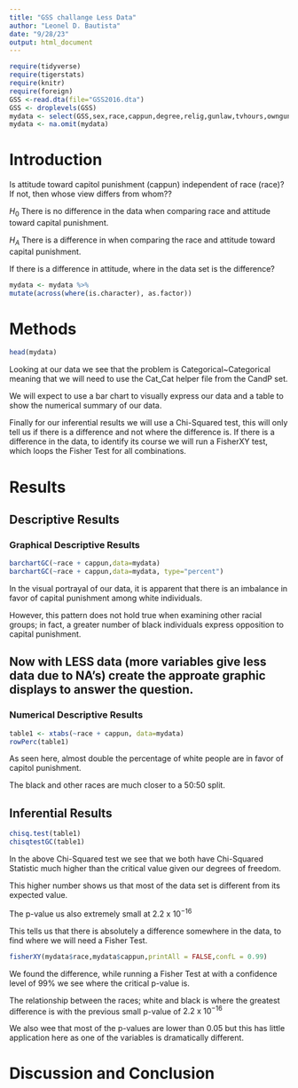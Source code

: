 ```yaml
---
title: "GSS challange Less Data"
author: "Leonel D. Bautista"
date: "9/28/23"
output: html_document
---
```








```r
require(tidyverse)
require(tigerstats)
require(knitr)
require(foreign)
GSS <-read.dta(file="GSS2016.dta")
GSS <- droplevels(GSS)
mydata <- select(GSS,sex,race,cappun,degree,relig,gunlaw,tvhours,owngun,age,wordsum)
mydata <- na.omit(mydata)
```

# Introduction

<!--In this section you explain what you are trying to show.  Where did the data come from?  What is the research or other question you are trying to answer?.  If you skimp in this section expect to be marked down in your grade. Paint a picture of the project a couple of paragraphs is expected!-->

Is attitude toward capitol punishment (cappun) independent of race (race)?
If not, then whose view differs from whom??

$H_0$ There is no difference in the data when comparing race and attitude toward capital punishment.   

$H_A$ There is a difference in when comparing the race and attitude toward capital punishment.   

If there is a difference in attitude, where in the data set is the difference?   

```r
mydata <- mydata %>%
mutate(across(where(is.character), as.factor))
```

# Methods

<!--Decide on your methods:  use "variable analysis" or other appropriate descriptors.  Make sure to choose at least one graphical method and at least one numerical method. Discuss what data manipulations may be needed for example subsetting or other binning procedures and what sort of graphical displays and inferential tools will be used!-->

```r
head(mydata)
```
Looking at our data we see that the problem is Categorical~Categorical meaning that we will need to use the Cat_Cat helper file from the CandP set.   

We will expect to use a bar chart to visually express our data and a table to show the numerical summary of our data.   

Finally for our inferential results we will use a Chi-Squared test, this will only tell us if there is a difference and not where the difference is.
If there is a difference in the data, to identify its course we will run a FisherXY test, which loops the Fisher Test for all combinations.   

# Results

<!--Divide this section into two sub-sections:  One for your descriptive  results and one for your inferential results.!-->

## Descriptive Results

### Graphical Descriptive Results

<!--Graphical results here.  Make sure to show your code.  Provide appropriate labels for axes, giving units if possible, and provide a good title for the graph, too.  Use the graphical results to describe the patterns if any that exist in the data as focused toward the research question. Bottom line is to explain the features of the graph that are relevant to conforming or departing to what is expected by your null hypothesis !-->

```r
barchartGC(~race + cappun,data=mydata)
barchartGC(~race + cappun,data=mydata, type="percent")
```

In the visual portrayal of our data, it is apparent that there is an imbalance in favor of capital punishment among white individuals.  

However, this pattern does not hold true when examining other racial groups; in fact, a greater number of black individuals express opposition to capital punishment.   

## Now with LESS data (more variables give less data due to NA's) create the approate graphic displays to answer the question.





### Numerical Descriptive Results

<!--Numerical results go here. Use the numerical results to describe the patterns if any that exist in the data as focused toward the research question!-->

```r
table1 <- xtabs(~race + cappun, data=mydata)
rowPerc(table1)
```

As seen here, almost double the percentage of white people are in favor of capitol punishment.   

The black and other races are much closer to a 50:50 split.   

## Inferential Results

<!--State hypothesis clearly.  Make sure your discussion of the inferential test covers all the aspects that the test output produces, such as test statistic, p-value etc.  Make a decision about the null hypothesis, explain the assumptions on which the selected test/procedure was based, and why the chosen procedure satisfys the assumptions and is appropriate to answer the research question!-->

```r
chisq.test(table1)
chisqtestGC(table1)
```

In the above Chi-Squared test we see that we both have Chi-Squared Statistic much higher than the critical value given our degrees of freedom.   

This higher number shows us that most of the data set is different from its expected value.   

The p-value us also extremely small at $2.2 \text{ x } 10^{-16}$   

This tells us that there is absolutely a difference somewhere in the data, to find where we will need a Fisher Test.   

```r
fisherXY(mydata$race,mydata$cappun,printAll = FALSE,confL = 0.99)
```

We found the difference, while running a Fisher Test at with a confidence level of 99% we see where the critical p-value is.   

The relationship between the races; white and black is where the greatest difference is with the previous small p-value of $2.2 \text{ x } 10^{-16}$   

We also wee that most of the p-values are lower than 0.05 but this has little application here as one of the variables is dramatically different.   

# Discussion and Conclusion

<!--Discussion and conclusion here.  If you found a relationship be sure to consider whether the relationship occurs because one of the variavbles causes the other, or whether they perhasps are related for some other reason.  Watch the chapter 6 videos from the GeorgeTown videos collection.!-->
